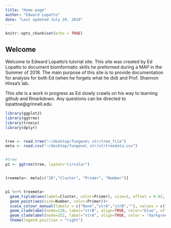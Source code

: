 ```yaml
---
title: "Home page"
author: "Edward Lopatto"
date: "Last updated July 20, 2018"
---
```


```r
knitr::opts_chunk$set(echo = TRUE)
```

## Welcome

Welcome to Edward Lopatto's tutorial site. This site was created by Ed Lopatto to document bioinformatic skills he preformed during a MAP in the Summer of 2018. The main purpose of this site is to provide documentation for analysis for both Ed (when he forgets what he did) and Prof. Shannon Hinsa's lab.

This site is a work in progress as Ed slowly crawls on his way to learning github and Rmarkdown.
Any questions can be directed to lopattoe@grinnell.edu

```r
library(ggplot2)
library(ggtree)
library(treeio)
library(dplyr)


tree <- read.tree("~/desktop/fungene\ str/tree_file")
meta <- read.csv("~/desktop/fungene\ str/strtreedata.csv")


#tree
p1 <- ggtree(tree, layout="circular")


treemeta<- meta[c("ID","Cluster", "Primer", "Number")]


p1 %<+% treemeta+
  geom_tiplab(aes(label=Cluster, color=Primer), size=2, offset = 0.02, align=TRUE) +
  geom_point(aes(size=Number, color=Primer))+
  scale_colour_manual(labels = c("None","strA","strB",""), values = c("black","darkgreen","blue"))+
  geom_cladelabel(node=120, label="strB", align=TRUE, color="blue", offset = 0.3, barsize = 0) +
  geom_cladelabel(node=152, label="strA", align=TRUE, color = "darkgreen", offset = 0.3, barsize=0)+
  theme(legend.position = "right")

 
```
